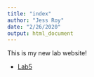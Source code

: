 ```yaml
---
title: "index"
author: "Jess Roy"
date: "2/26/2020"
output: html_document
---
```


This is my new lab website! 

* [Lab5](lab5_JessRoy.html) 